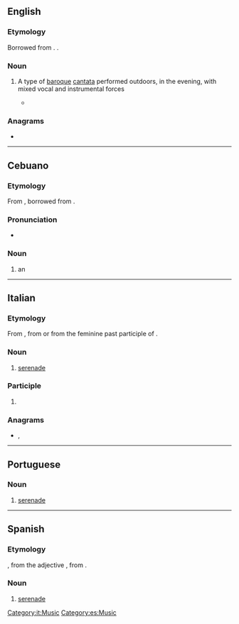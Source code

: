 ==English==

===Etymology===
Borrowed from {{bor|en|it|serenata}}. {{doublet|en|serenade}}.

===Noun===
{{en-noun}}

# {{lb|en|music}} A type of [[baroque]] [[cantata]] performed outdoors, in the evening, with mixed vocal and instrumental forces
#* {{quote-journal|en|2007|January 25|James R. Oestreich|The Shepherd, the Sea Nymph and the Big Rock, Abridged|New York Times|url=http://www.nytimes.com/2007/01/25/arts/music/25aulo.html
|passage=More’s the pity, for this work (technically a '''serenata''') is a little gem, and Aulos polished it to a fine luster.}}

===Anagrams===
* {{anagrams|en|a=aaeenrst|Near East|arsenate|arsetane|asterane}}

----

==Cebuano==

===Etymology===
From {{der|ceb|en|serenata}}, borrowed from {{der|ceb|it|serenata}}.

===Pronunciation===
* {{hyphenation|ceb|se|re|na|ta}}

===Noun===
{{head|ceb|noun}}

# an {{w|open-air concert}}

{{C|ceb|Music}}

----

==Italian==
{{wikipedia|lang=it}}

===Etymology===
From {{m|it|sereno||clear, calm}}, from {{etyl|la|it}} {{m|la|serenus||calm}} or from the feminine past participle of {{m|it|serenare}}.

===Noun===
{{it-noun|f}}

# [[serenade]]

===Participle===
{{head|it|past participle form}}

# {{feminine singular of|it|serenato}}

===Anagrams===
* {{l|it|arenaste}}, {{l|it|estranea}}

[[Category:it:Music]]

----

==Portuguese==
{{wikipedia|lang=pt}}

===Noun===
{{pt-noun|f}}

# [[serenade]]

{{topics|pt|Music}}

----

==Spanish==
{{wikipedia|lang=es}}

===Etymology===
{{etyl|it|es}} {{m|it|serenata}}, from the adjective {{m|it|sereno||clear, calm}}, from {{etyl|la|es}} {{m|la|serenus||calm}}.

===Noun===
{{es-noun|f}}

# [[serenade]]

[[Category:es:Music]]
